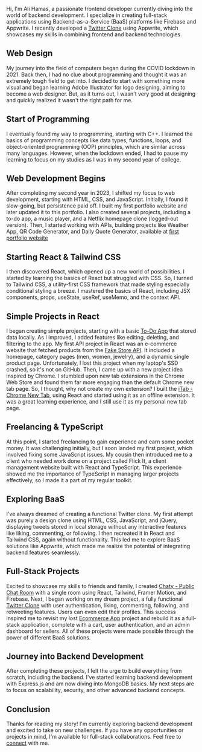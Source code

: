 <title>About - Developer Portfolio | Ali Hamas</title>

Hi, I'm Ali Hamas, a passionate frontend developer currently diving into the world of backend development. I specialize in creating full-stack applications using Backend-as-a-Service (BaaS) platforms like Firebase and Appwrite. I recently developed a [Twitter Clone](/projects/twitter-clone) using Appwrite, which showcases my skills in combining frontend and backend technologies.

## Web Design

My journey into the field of computers began during the COVID lockdown in 2021. Back then, I had no clue about programming and thought it was an extremely tough field to get into. I decided to start with something more visual and began learning Adobe Illustrator for logo designing, aiming to become a web designer. But, as it turns out, I wasn't very good at designing and quickly realized it wasn't the right path for me.

## Start of Programming

I eventually found my way to programming, starting with C++. I learned the basics of programming concepts like data types, functions, loops, and object-oriented programming (OOP) principles, which are similar across many languages. However, when the lockdown ended, I had to pause my learning to focus on my studies as I was in my second year of college.

## Web Development Begins

After completing my second year in 2023, I shifted my focus to web development, starting with HTML, CSS, and JavaScript. Initially, I found it slow-going, but persistence paid off. I built my first portfolio website and later updated it to this portfolio. I also created several projects, including a to-do app, a music player, and a Netflix homepage clone (logged-out version). Then, I started working with APIs, building projects like Weather App, QR Code Generator, and Daily Quote Generator, available at [first portfolio website](https://portfolio-alihamas.vercel.app/#projects)

## Starting React & Tailwind CSS

I then discovered React, which opened up a new world of possibilities. I started by learning the basics of React but struggled with CSS. So, I turned to Tailwind CSS, a utility-first CSS framework that made styling especially conditional styling a breeze. I mastered the basics of React, including JSX components, props, useState, useRef, useMemo, and the context API.

## Simple Projects in React

I began creating simple projects, starting with a basic [To-Do App](/projects/todo-app) that stored data locally. As I improved, I added features like editing, deleting, and filtering to the app. My first API project in React was an e-commerce website that
fetched products from the [Fake Store API](https://fakestoreapi.com/). It included a homepage, category pages (men, women, jewelry), and a dynamic single product page. Unfortunately, I lost this project when my laptop's SSD crashed, so it's not on GitHub. Then, I came up with a new project idea inspired by Chrome. I stumbled upon new tab extensions in the Chrome Web Store and found them far more engaging than the default Chrome new tab page. So, I thought, why not create my own extension? I built the [iTab - Chrome New Tab](/projects/itab), using React and started using it as an offline extension. It was a great learning experience, and I still use it as my personal new tab page.

## Freelancing & TypeScript

At this point, I started freelancing to gain experience and earn some pocket money. It was challenging initially, but I soon landed my first project, which involved fixing some JavaScript issues. My cousin then introduced me to a client who needed work done on a project called Flick It, a client management website built with React and TypeScript. This experience showed me the importance of TypeScript in managing larger projects effectively, so I made it a part of my regular toolkit.

## Exploring BaaS

I've always dreamed of creating a functional Twitter clone. My first attempt was purely a design clone using HTML, CSS, JavaScript, and jQuery, displaying tweets stored in local storage without any interactive features like liking, commenting, or following. I then recreated it in React and Tailwind CSS, again without functionality. This led me to explore BaaS solutions like Appwrite, which made me realize the potential of integrating backend features seamlessly.

## Full-Stack Projects

Excited to showcase my skills to friends and family, I created [Chaty - Public Chat Room](/projects/chaty) with a single room using React, Tailwind, Framer Motion, and Firebase. Next, I began working on my dream project, a fully functional [Twitter Clone](/projects/twitter-clone) with user authentication, liking, commenting, following, and retweeting features. Users can even edit their profiles. This success inspired me to revisit my lost [Ecommerce App](/projects) project and rebuild it as a full-stack application, complete with a cart, user authentication, and an admin dashboard for sellers. All of these projects were made possible through the power of different BaaS solutions.

## Journey into Backend Development

After completing these projects, I felt the urge to build everything from scratch, including the backend. I've started learning backend development with Express.js and am now diving into MongoDB basics. My next steps are to focus on scalability, security, and other advanced backend concepts.

## Conclusion

Thanks for reading my story! I'm currently exploring backend development and excited to take on new challenges. If you have any opportunities or projects in mind, I'm available for full-stack collaborations. Feel free to [connect](/contact) with me.
